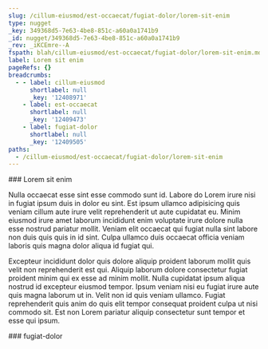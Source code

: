 ```yaml
---
slug: /cillum-eiusmod/est-occaecat/fugiat-dolor/lorem-sit-enim
type: nugget
_key: 349368d5-7e63-4be8-851c-a60a0a1741b9
_id: nugget/349368d5-7e63-4be8-851c-a60a0a1741b9
_rev: _iKCEmre--A
fspath: blah/cillum-eiusmod/est-occaecat/fugiat-dolor/lorem-sit-enim.md
label: Lorem sit enim
pageRefs: {}
breadcrumbs:
  - - label: cillum-eiusmod
      shortlabel: null
      _key: '12408971'
    - label: est-occaecat
      shortlabel: null
      _key: '12409473'
    - label: fugiat-dolor
      shortlabel: null
      _key: '12409505'
paths:
  - /cillum-eiusmod/est-occaecat/fugiat-dolor/lorem-sit-enim
---
```


<NuggetArea>
<Nugget slug="/cillum-eiusmod/est-occaecat/fugiat-dolor/lorem-sit-enim" type="nugget" _key="349368d5-7e63-4be8-851c-a60a0a1741b9" _id="nugget/349368d5-7e63-4be8-851c-a60a0a1741b9" _rev="_iKCEmre--A" fspath="blah/cillum-eiusmod/est-occaecat/fugiat-dolor/lorem-sit-enim.md" label="Lorem sit enim" paths="/cillum-eiusmod/est-occaecat/fugiat-dolor/lorem-sit-enim">
<NuggetBody>
### Lorem sit enim

Nulla occaecat esse sint esse commodo sunt id. Labore do Lorem irure nisi in fugiat ipsum duis in dolor eu sint. Est ipsum ullamco adipisicing quis veniam cillum aute irure velit reprehenderit ut aute cupidatat eu. Minim eiusmod irure amet laborum incididunt enim voluptate irure dolore nulla esse nostrud pariatur mollit. Veniam elit occaecat qui fugiat nulla sint labore non duis quis quis in id sint. Culpa ullamco duis occaecat officia veniam laboris quis magna dolor aliqua id fugiat qui.

Excepteur incididunt dolor quis dolore aliquip proident laborum mollit quis velit non reprehenderit est qui. Aliquip laborum dolore consectetur fugiat proident minim qui ex esse ad minim mollit. Nulla cupidatat ipsum aliqua nostrud id excepteur eiusmod tempor. Ipsum veniam nisi eu fugiat irure aute quis magna laborum ut in. Velit non id quis veniam ullamco. Fugiat reprehenderit quis anim do quis elit tempor consequat proident culpa ut nisi commodo sit. Est non Lorem pariatur aliquip consectetur sunt tempor et esse qui ipsum.

</NuggetBody>
<Breadcrumbs>
<Crumbs>
<Crumb _key="12408971" label="cillum-eiusmod" /><Crumb _key="12409473" label="est-occaecat" /><Crumb _key="12409505" label="fugiat-dolor" />
</Crumbs>
</Breadcrumbs>
</Nugget>

<NuggetsInbound>
</NuggetsInbound>
<NuggetsOutbound>
</NuggetsOutbound>
</NuggetArea>
<PassagesInbound>
<Passage direction="inbound" type="passage" _key="12409505" _id="passage/12409505" _rev="_iKCEmre--_" label="fugiat-dolor" passage="fugiat-dolor" fspath="blah/cillum-eiusmod/est-occaecat/fugiat-dolor" paths="/cillum-eiusmod/est-occaecat/fugiat-dolor" slug="/cillum-eiusmod/est-occaecat/fugiat-dolor">
<NuggetBody>
### fugiat-dolor

</NuggetBody>
<Breadcrumbs>
<Crumbs>
<Crumb _key="12408971" label="cillum-eiusmod" /><Crumb _key="12409473" label="est-occaecat" />
</Crumbs>
</Breadcrumbs>
</Passage>

</PassagesInbound>
<PassagesOutbound>
</PassagesOutbound>
